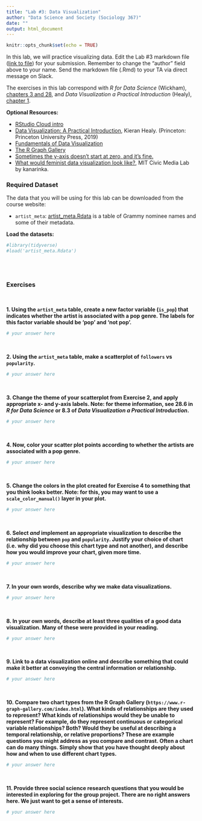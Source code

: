 ```yaml
---
title: "Lab #3: Data Visualization"
author: "Data Science and Society (Sociology 367)"
date: ""
output: html_document
---
```


```r
knitr::opts_chunk$set(echo = TRUE)
```

In this lab, we will practice visualizing data. Edit the Lab #3 markdown file ([link to file](https://github.com/dssoc/dssoc.github.io/raw/master/assignments/Lab_3.Rmd)) for your submission. Remember to change the "author" field above to your name. Send the markdown file (.Rmd) to your TA via direct message on Slack.

The exercises in this lab correspond with  *R for Data Science* (Wickham), [chapters 3 and 28](https://r4ds.had.co.nz/data-visualisation.html), and *Data Visualization a Practical Introduction* (Healy), [chapter 1](http://socviz.co/lookatdata.html).

**Optional Resources:**

- [RStudio Cloud intro](https://rstudio.cloud/learn/primers/3)
- [Data Visualization: A Practical Introduction](http://socviz.co/), Kieran Healy. (Princeton: Princeton University Press, 2019)
- [Fundamentals of Data Visualization](https://serialmentor.com/dataviz/)
- [The R Graph Gallery](https://www.r-graph-gallery.com/)
- [Sometimes the y-axis doesn't start at zero, and it's fine.](https://flowingdata.com/2015/11/23/sometimes-the-y-axis-doesnt-start-at-zero-and-its-fine/)
- [What would feminist data visualization look like?](https://civic.mit.edu/2015/12/01/feminist-data-visualization/), MIT Civic Media Lab by kanarinka. 


### Required Dataset

The data that you will be using for this lab can be downloaded from the course website: 

- `artist_meta`: [artist_meta.Rdata](https://github.com/dssoc/dssoc.github.io/raw/master/datasets/artist_meta.Rdata) is a table of Grammy nominee names and some of their metadata.


**Load the datasets:**
```r
#library(tidyverse)
#load('artist_meta.Rdata')
```
<br/><br/>

### Exercises
<br/>

**1. Using the `artist_meta` table, create a new factor variable (`is_pop`) that indicates whether the artist is associated with a pop genre. The labels for this factor variable should be 'pop' and 'not pop'.**
```r
# your answer here
```
<br/>

**2. Using the `artist_meta` table, make a scatterplot of `followers` vs `popularity`.**
```r
# your answer here
```
<br/>

**3. Change the theme of your scatterplot from Exercise 2, and apply appropriate x- and y-axis labels. Note: for theme information, see 28.6 in *R for Data Science* or 8.3 of *Data Visualization a Practical Introduction*.**
```r
# your answer here
```
<br/>

**4. Now, color your scatter plot points according to whether the artists are associated with a pop genre.**
```r
# your answer here
```
<br/>

**5. Change the colors in the plot created for Exercise 4 to something that you think looks better. Note: for this, you may want to use a `scale_color_manual()` layer in your plot.**
```r
# your answer here
```
<br/>

**6. Select *and* implement an appropriate visualization to describe the relationship between `pop` and  `popularity`. Justify your choice of chart (i.e. why did you choose this chart type and not another), and describe how you would improve your chart, given more time.**
```r
# your answer here
```
<br/>

**7. In your own words, describe why we make data visualizations.**
```r
# your answer here
```
<br/>


**8. In your own words, describe at least three qualities of a good data visualization. Many of these were provided in your reading.**
```r
# your answer here
```
<br/>

**9. Link to a data visualization online and describe something that could make it better at conveying the central information or relationship.**
```r
# your answer here
```
<br/>

**10. Compare two chart types from the R Graph Gallery (`https://www.r-graph-gallery.com/index.html`). What kinds of relationships are they used to represent? What kinds of relationships would they be unable to represent? For example, do they represent continuous or categorical variable relationships? Both? Would they be useful at describing a temporal relationship, or relative proportions? These are example questions you might address as you compare and contrast. Often a chart can do many things. Simply show that you have thought deeply about how and when to use different chart types.**
```r
# your answer here
```
<br/>

**11. Provide three social science research questions that you would be interested in exploring for the group project. There are no right answers here. We just want to get a sense of interests.**
```r
# your answer here
```
